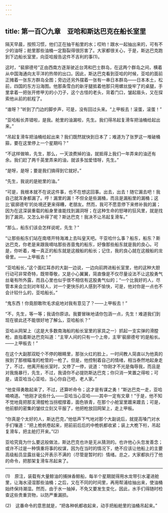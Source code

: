 ```yaml
---
---
---
```

title: 第一百〇九章　亚哈和斯达巴克在船长室里
---






隔天早晨，按照习惯，他们正在抽干船里的水；哎哟！跟水一起抽出来的，可有不少的油呀；舱里那些油桶一定豁裂得很厉害了。大家都很关心，于是，斯达巴克跑到下边船长室里，向亚哈报告这件不吉利的事(1)。

这时，“裴廓德号”正由西南方逐渐驶近台湾和巴士群岛，在这两个群岛之间，横着从中国海通向太平洋的热带的出口。因此，斯达巴克看到亚哈的时候，亚哈的面前正摊着一张东方群岛全图；旁边还另外摆着一张有一串日本群岛——日本本土，松前，四国的东方沿海图。他那条雪白的新牙腿抵着他那只用螺丝旋牢了的桌腿，手里拿着一把张开修甲刃的小刀子，这个古怪的老头，背着门口，皱起眉头，又在探索他从前的航程了。

“谁呀？”听到了门边的脚步声，可是，没有回过头来。“上甲板去！滚蛋，滚蛋！”

“亚哈船长弄错啦，是我。舱里的油漏啦，先生。我们得吊起复滑车把油桶给起出来。”

“吊起复滑车把油桶给起出来？我们既然就快到日本了；难道为了张罗这一堆破桶箍，要在这里停上一个星期吗？”

“不这样做嘛，先生，那么，一天浪费掉的油，就抵得上我们一年弄来的油还有余。我们赶了两千英里弄来的油，就该多加爱惜呀，先生。”

“是呀，是呀；要是我们搞得到它就好。”

“先生，我说的是舱里的油。”

“可是，我根本就不在说这件事，也不在想这回事。出去，出去！随它漏去吧！我自己就浑身都漏了。哼！漏里的漏！不但全是些漏桶，而且是漏船里的漏桶；这比‘裴廓德号’的处境还更来得糟，老朋友。然而，我可不愿意停下来修补我的漏；因为在这深装重载的船身里谁能找到漏洞呀；在这种生命的怒哮的狂风里，就是找到了漏洞，又怎么补得了呢？斯达巴克！我决不让吊起复滑车。”

“那么，船东们该会怎样说呢，先生？”

“让那些船东们站在南塔开特海滩上去叫皇天吧。干亚哈什么事？船东，船东？斯达巴克，你老是来跟我嘀咕那些吝啬鬼的船东，好像那些船东就是我的良心。可是，你听着，唯一真正的船东就是这艘船的船长；记住，我的良心就在这艘船的龙骨里。——上甲板去！”

“亚哈船长，”这个面红耳赤的大副一边说，一边向前跨进船长室里，他的这种大胆行动可非常奇特，既带尊敬，又是小心翼翼，简直像是不仅尽量设法不让这股勇气丝毫有所外露，而且心里也似乎很不相信有这股勇气似的；“一个比我好的人，尽管本来会立刻对年轻人，对一个更快乐的人感到不愉快，可是，他对你是一点也不会计较什么的，亚哈船长。”

“鬼东西！你竟胆敢吹毛求疵地对我有意见了？——上甲板去！”

“不，先生，等一等；我请你原谅。我要冒昧地请你包涵一点，先生！难道我们到现在彼此还不能很好地了解么，亚哈船长？”

亚哈从网架上（这是大多数南海船的船长室里的家具之一）抓起一支实弹的滑膛枪，直指着斯达巴克叫道：“主宰人间的只有一个上帝，主宰‘裴廓德号’的是船长。——上甲板去！”

在这个大副那双眨个不停的眼睛里，那张火红的脸上，一时间教人简直以为他真的挨到了那根瞄准的枪管的一枪了。但是，他控制着自己的情绪，相当泰然地起身走了，不过，他离开船长室时，又停了一停，说道：“你刚才不光是侮辱我，而且是对我施暴行，先生，不过，我请你不必提防斯达巴克；你只消一笑置之得啦；可是，请亚哈当心亚哈，当心你自己吧，老人家。”

“他变得勇敢起来了，不过，还算听命令；这才是有谋之勇！”斯达巴克一走，亚哈喃喃道。“他刚才说些什么——亚哈当心亚哈——其中一定有文章！”于是，他不知不觉地竟把那支滑膛枪当拐棍撑着，面色铁青，在那个小舱室里踱来踱去；可是，他前额的密集的皱纹立刻又平服了，他把枪放回网架上，走上甲板。

“你真是个太好的人，斯达巴克，”他低声下气地对那个大副说后，就提高嗓门对水手们嚷道：“把上桅帆卷起来，把前前后后的中桅帆都收紧；装上大桅下桁，吊起复滑车，把主舱打开来。”(2)

亚哈究竟为什么要这般做法，斯达巴克也许是无从猜测的。也许他心头忽发善念；或许不过是一种慎重将事的权谋，因为在当时的情况下，绝不应该让他船上的主要高级船员显露丝毫公开表示不满的（尽管是暂时的）情绪。总之，大家都执行了他的命令，把那架复滑车吊起来了。





* * *



(1)　原注，装载有大量鲸油的捕抹香鲸船，每半个星期就得用水龙带引水灌进舱里，让海水浸湿那些油桶；之后，又在不同的时间里，再用帮浦给抽出来，使油桶始终保持潮湿。然而，由于水一抽掉，不免又要发生变化，因此，水手们得随时检查这些贵重货物，以防严重漏损。

(2)　这番命令的意思就是，“把各种帆都收起来，动手把船舱里的油桶吊起来。”